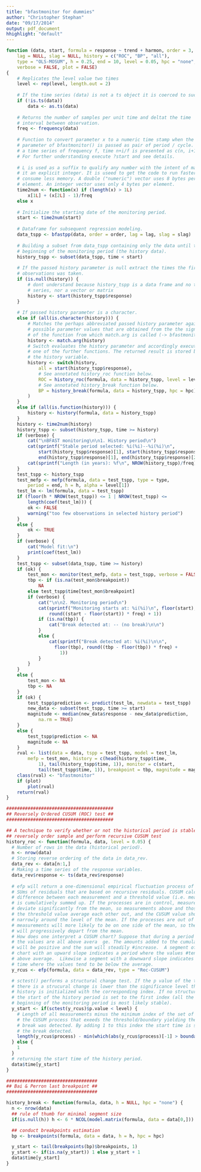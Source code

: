 ```yaml
---
title: "bfastmonitor for dummies"
author: "Christopher Stephan"
date: "09/17/2014"
output: pdf_document
hhighlight: "default"
---
```


```r
function (data, start, formula = response ~ trend + harmon, order = 3, 
    lag = NULL, slag = NULL, history = c("ROC", "BP", "all"), 
    type = "OLS-MOSUM", h = 0.25, end = 10, level = 0.05, hpc = "none", 
    verbose = FALSE, plot = FALSE) 
{
    # Replicates the level value two times
    level <- rep(level, length.out = 2)
    
    # If the time series (data) is not a ts object it is coerced to such
    if (!is.ts(data)) 
        data <- as.ts(data)
    
    # Returns the number of samples per unit time and deltat the time
    # interval between observation.
    freq <- frequency(data)
        
    # Function to convert parameter x to a numeric time stamp when the start
    # parameter of bfastmonitor() is passed as pair of period / cycle.  For
    # a time series of frequency f, time n+i/f is presented as c(n, i+1).
    # For further understanding execute ?start and see details.
    
    # L is used as a suffix to qualify any number with the intent of making
    # it an explicit integer. It is useed to get the code to run faster and
    # consume less memory. A double ("numeric") vector uses 8 bytes per
    # element. An integer vector uses only 4 bytes per element.
    time2num <- function(x) if (length(x) > 1L) 
        x[1L] + (x[2L] - 1)/freq
    else x
    
    # Initialize the starting date of the monitoring period.
    start <- time2num(start)
    
    # Dataframe for subsequent regression modeling.
    data_tspp <- bfastpp(data, order = order, lag = lag, slag = slag)
    
    # Building a subset from data_tspp containing only the data until the
    # beginning of the monitoring period (the history data).
    history_tspp <- subset(data_tspp, time < start)
    
    # If the passed history parameter is null extract the times the first
    # observations was taken.
    if (is.null(history)) {
        # dont understand because history_tspp is a data frame and no time
        # series, nor a vector or matrix
        history <- start(history_tspp$response)
    }
    
    # If passed history parameter is a character.
    else if (all(is.character(history))) {
        # Matches the perhaps abbreviated passed history parameter against
        # possible parameter values that are obtained from the the signature
        # of the function from which match.arg is called (-> bfastmonitor()). 
        history <- match.arg(history)
        # Switch evaluates the history parameter and accordingly executes
        # one of the further functions. The returned result is stored back to
        # the history variable.
        history <- switch(history,
            all = start(history_tspp$response),
            # See annotated history_roc function below.
            ROC = history_roc(formula, data = history_tspp, level = level[2]),
            # See annotated history_break function below.
            BP = history_break(formula, data = history_tspp, hpc = hpc)
        )
    }
    else if (all(is.function(history))) {
        history <- history(formula, data = history_tspp)
    }
    history <- time2num(history)
    history_tspp <- subset(history_tspp, time >= history)
    if (verbose) {
        cat("\nBFAST monitoring\n\n1. History period\n")
        cat(sprintf("Stable period selected: %i(%i)--%i(%i)\n", 
            start(history_tspp$response)[1], start(history_tspp$response)[2], 
            end(history_tspp$response)[1], end(history_tspp$response)[2]))
        cat(sprintf("Length (in years): %f\n", NROW(history_tspp)/freq))
    }
    test_tspp <- history_tspp
    test_mefp <- mefp(formula, data = test_tspp, type = type, 
        period = end, h = h, alpha = level[1])
    test_lm <- lm(formula, data = test_tspp)
    if (floor(h * NROW(test_tspp)) <= 1 | NROW(test_tspp) <= 
        length(coef(test_lm))) {
        ok <- FALSE
        warning("too few observations in selected history period")
    }
    else {
        ok <- TRUE
    }
    if (verbose) {
        cat("Model fit:\n")
        print(coef(test_lm))
    }
    test_tspp <- subset(data_tspp, time >= history)
    if (ok) {
        test_mon <- monitor(test_mefp, data = test_tspp, verbose = FALSE)
        tbp <- if (is.na(test_mon$breakpoint)) 
            NA
        else test_tspp$time[test_mon$breakpoint]
        if (verbose) {
            cat("\n\n2. Monitoring period\n")
            cat(sprintf("Monitoring starts at: %i(%i)\n", floor(start), 
                round((start - floor(start)) * freq) + 1))
            if (is.na(tbp)) {
                cat("Break detected at: -- (no break)\n\n")
            }
            else {
                cat(sprintf("Break detected at: %i(%i)\n\n", 
                  floor(tbp), round((tbp - floor(tbp)) * freq) + 
                    1))
            }
        }
    }
    else {
        test_mon <- NA
        tbp <- NA
    }
    if (ok) {
        test_tspp$prediction <- predict(test_lm, newdata = test_tspp)
        new_data <- subset(test_tspp, time >= start)
        magnitude <- median(new_data$response - new_data$prediction, 
            na.rm = TRUE)
    }
    else {
        test_tspp$prediction <- NA
        magnitude <- NA
    }
    rval <- list(data = data, tspp = test_tspp, model = test_lm, 
        mefp = test_mon, history = c(head(history_tspp$time, 
            1), tail(history_tspp$time, 1)), monitor = c(start, 
            tail(test_tspp$time, 1)), breakpoint = tbp, magnitude = magnitude)
    class(rval) <- "bfastmonitor"
    if (plot) 
        plot(rval)
    return(rval)
}
```

```r
########################################
## Reversely Ordered CUSUM (ROC) test ##
########################################

## A technique to verify whether or not the historical period is stable or not
## reversely order sample and perform recursive CUSUM test
history_roc <- function(formula, data, level = 0.05) {
  # Number of rows in the data (historical period).
  n <- nrow(data)
  # Storing reverse ordering of the data in data_rev.
  data_rev <- data[n:1,]
  # Making a time series of the response variables.
  data_rev$response <- ts(data_rev$response)
  
  # efp will return a one-dimensional empirical fluctuation process of CUmulative
  # SUms of residuals that are based on recursive residuals. CUSUM calculates the
  # difference between each measurement and a threshold value (i.e. mean), and this
  # is cumulatively summed up. If the processes are in control, measurements do not
  # deviate significantly from the mean, so measurements above and those less than
  # the threshold value average each other out, and the CUSUM value should vary
  # narrowly around the level of the mean. If the processes are out of control,
  # measurements will more likely to be on one side of the mean, so the CUSUM value
  # will progressively depart from the mean.    
  # How does one interpret a CUSUM chart? Suppose that during a period of time
  # the values are all above avera  ge. The amounts added to the cumulative sum
  # will be positive and the sum will steadily #increase.  A segment of the CUSUM
  # chart with an upward slope indicates a period where the values #tend to be
  # above average.  Likewise a segment with a downward slope indicates a period of
  # time where the values tend to be below the average.
  y_rcus <- efp(formula, data = data_rev, type = "Rec-CUSUM")

  # sctest() performs a structural change test. If the p value of the test testing that
  # there is a strucural change is lower than the significance level the start time for the
  # history is initialized with the corresponding index. If no structural change is detected
  # the start of the history period is set to the first index (all the data until to the
  # beginning of the monitoring period is most likely stable).
  y_start <- if(sctest(y_rcus)$p.value < level) {
    # Length of all measurements minus the minimum index of the set of measurements of
    # the CUSUM process that exeeds the threshold/boundary yielding the index where a structural
    # break was detected. By adding 1 to this index the start time is set to one step behind
    # the break detected.
    length(y_rcus$process) - min(which(abs(y_rcus$process)[-1] > boundary(y_rcus)[-1])) + 1
  } else {
    1    
  }
  # returning the start time of the history period.
  data$time[y_start]
}
```

```r
##################################
## Bai & Perron last breakpoint ##
##################################

history_break <- function(formula, data, h = NULL, hpc = "none") {
  n <- nrow(data)
  ## rule of thumb for minimal segment size
  if(is.null(h)) h <- 6 * NCOL(model.matrix(formula, data = data[0,]))

  ## conduct breakpoints estimation
  bp <- breakpoints(formula, data = data, h = h, hpc = hpc)

  y_start <- tail(breakpoints(bp)$breakpoints, 1)
  y_start <- if(is.na(y_start)) 1 else y_start + 1
  data$time[y_start]
}
```
